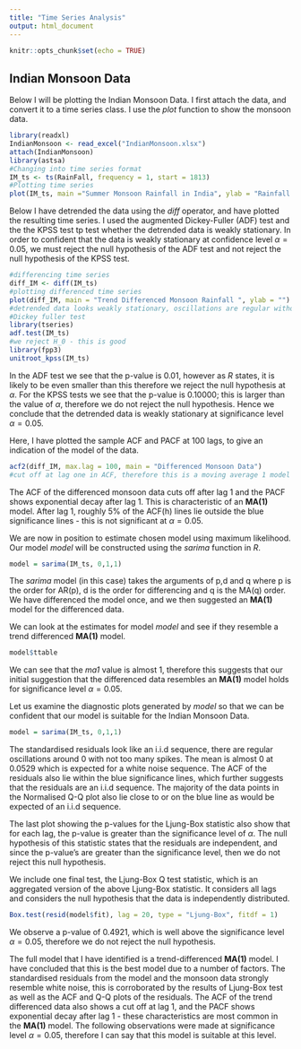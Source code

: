 ```yaml
---
title: "Time Series Analysis"
output: html_document
---
```


```r
knitr::opts_chunk$set(echo = TRUE)
```

## Indian Monsoon Data


Below I will be plotting the Indian Monsoon Data. I first attach the data, and convert it to a time series class.
I use the *plot* function to show the monsoon data.

```r
library(readxl)
IndianMonsoon <- read_excel("IndianMonsoon.xlsx")
attach(IndianMonsoon)
library(astsa)
#Changing into time series format
IM_ts <- ts(RainFall, frequency = 1, start = 1813)
#Plotting time series
plot(IM_ts, main ="Summer Monsoon Rainfall in India", ylab = "Rainfall in ml")
```


Below I have detrended the data using the *diff* operator, and have plotted the resulting time series. I used the augmented Dickey-Fuller (ADF) test and the the KPSS test tp test whether the detrended data is weakly stationary. In order to confident that the data is weakly stationary at confidence level $\alpha = 0.05$, we must reject the null hypothesis of the ADF test and not reject the null hypothesis of the KPSS test.

```r
#differencing time series
diff_IM <- diff(IM_ts)
#plotting differenced time series
plot(diff_IM, main = "Trend Differenced Monsoon Rainfall ", ylab = "")
#detrended data looks weakly stationary, oscillations are regular without many spikes and it oscillates around 0.
#Dickey fuller test
library(tseries)
adf.test(IM_ts)
#we reject H_0 - this is good
library(fpp3)
unitroot_kpss(IM_ts)
```
In the ADF test we see that the p-value is 0.01, however as *R* states, it is likely to be even smaller than this therefore we reject the null hypothesis at $\alpha$. For the KPSS tests we see that the p-value is 0.10000; this is larger than the value of $\alpha$, therefore we do not reject the null hypothesis. Hence we conclude that the detrended data is weakly stationary at significance level $\alpha = 0.05$.


Here, I have plotted the sample ACF and PACF at 100 lags, to give an indication of the model of the data.

```r
acf2(diff_IM, max.lag = 100, main = "Differenced Monsoon Data")
#cut off at lag one in ACF, therefore this is a moving average 1 model (MA(1)) - 95% so 5% exceed the lines
```

The ACF of the differenced monsoon data cuts off after lag 1 and the PACF shows exponential decay after lag 1. This is characteristic of an **MA(1)** model. After lag 1, roughly 5% of the ACF(h) lines lie outside the blue significance lines - this is not significant at $\alpha = 0.05$.


We are now in position to estimate chosen model using maximum likelihood. Our model *model* will be constructed using the *sarima* function in *R*.

```r
model = sarima(IM_ts, 0,1,1)
```
The *sarima* model (in this case) takes the arguments of p,d and q where p is the order for AR(p), d is the order for differencing and q is the MA(q) order. We have differenced the model once, and we then suggested an **MA(1)** model for the differenced data.

We can look at the estimates for model *model* and see if they resemble a trend differenced **MA(1)** model.
```r
model$ttable
```
We can see that the *ma1* value is almost 1, therefore this suggests that our initial suggestion that the differenced data resembles an **MA(1)** model holds for significance level $\alpha = 0.05$.


Let us examine the diagnostic plots generated by *model* so that we can be confident that our model is suitable for the Indian Monsoon Data.

```r
model = sarima(IM_ts, 0,1,1)
```

The standardised residuals look like an i.i.d sequence, there are regular oscillations around 0 with not too many spikes. The mean is almost 0 at 0.0529 which is expected for a white noise sequence. The ACF of the residuals also lie within the blue significance lines, which further suggests that the residuals are an i.i.d sequence. The majority of the data points in the Normalised Q-Q plot also lie close to or on the blue line as would be expected of an i.i.d sequence. 

The last plot showing the p-values for the Ljung-Box statistic also show that for each lag, the p-value is greater than the significance level of $\alpha$. The null hypothesis of this statistic states that the residuals are independent, and since the p-value's are greater than the significance level, then we do not reject this null hypothesis.

We include one final test, the Ljung-Box Q test statistic, which is an aggregated version of the above Ljung-Box statistic. It considers all lags and considers the null hypothesis that the data is independently distributed.

```r
Box.test(resid(model$fit), lag = 20, type = "Ljung-Box", fitdf = 1)
```
We observe a p-value of 0.4921, which is well above the significance level $\alpha = 0.05$, therefore we do not reject the null hypothesis.


The full model that I have identified is a trend-differenced **MA(1)** model. I have concluded that this is the best model due to a number of factors. The standardised residuals from the model and the monsoon data strongly resemble white noise, this is corroborated by the results of Ljung-Box test as well as the ACF and Q-Q plots of the residuals. The ACF of the trend differenced data also shows a cut off at lag 1, and the PACF shows exponential decay after lag 1 - these characteristics are most common in the **MA(1)** model. The following observations were made at significance level $\alpha = 0.05$, therefore I can say that this model is suitable at this level.




